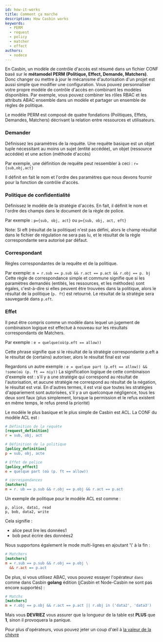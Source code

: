 ```yaml
---
id: how-it-works
title: Comment ça marche
description: How Casbin works
keywords:
  - PERM
  - request
  - policy
  - matcher
  - effect
authors:
  - nodece
---
```


En Casbin, un modèle de contrôle d'accès est résumé dans un fichier CONF basé sur le **métamodel PERM (Politique, Effect, Demande, Matchers)**. Donc changer ou mettre à jour le mécanisme d'autorisation d'un projet est aussi simple que modifier une configuration. Vous pouvez personnaliser votre propre modèle de contrôle d'accès en combinant les modèles disponibles. Par exemple, vous pouvez combiner les rôles RBAC et les attributs ABAC ensemble dans un modèle et partager un ensemble de règles de politique.

Le modèle PERM est composé de quatre fondations (Politiques, Effets, Demandes, Matchers) décrivant la relation entre ressources et utilisateurs.

### Demander
Définissez les paramètres de la requête. Une requête basique est un objet tuple nécessitant au moins un sujet (entité accédée), un objet (ressource accédée) et une action (méthode d'accès)

Par exemple, une définition de requête peut ressembler à ceci : `r={sub,obj,act}`

Il définit en fait le nom et l'ordre des paramètres que nous devons fournir pour la fonction de contrôle d'accès.

### Politique de confidentialité
Définissez le modèle de la stratégie d'accès. En fait, il définit le nom et l'ordre des champs dans le document de la règle de police.

Par exemple : `p={sub, obj, act}` ou `p={sub, obj, act, eft}`

Note: Si eft (résultat de la politique) n'est pas défini, alors le champ résultat dans le fichier de régulation ne sera pas lu, et le résultat de la règle correspondante sera autorisé par défaut.

### Correspondant
Règles correspondantes de la requête et de la politique.

Par exemple: `m = r.sub == p.sub && r.act == p.act && r.obj == p. bj` Cette règle de correspondance simple et commune signifie que si les paramètres demandés (entités, les ressources, et les méthodes) sont égales, c'est-à-dire si elles peuvent être trouvées dans la politique, alors le résultat de la politique (`p. ft`) est retourné. Le résultat de la stratégie sera sauvegardé dans `p.eft`.

### Effet
Il peut être compris comme un modèle dans lequel un jugement de combinaison logique est effectué à nouveau sur les résultats correspondants de Matchers.

Par exemple : `e = quelque(où(p.eft == allow))`

Cette phrase signifie que si le résultat de la stratégie correspondante p.eft a le résultat de (certains) autoriser, alors le résultat final est vrai

Regardons un autre exemple : `e = quelque part (p.eft == allow)) && !some(où (p. ft == niy))` La signification logique de cette combinaison d'exemple est : s'il y a une stratégie qui correspond au résultat de l'autorisation, et aucune stratégie ne correspond au résultat de la négation, le résultat est vrai. En d'autres termes, il est vrai que toutes les stratégies d'appariement sont autorisées, s'il y a un quelconque négligence, tous les deux sont faux (plus simplement, lorsque la permission et le refus existent en même temps, le refus prend la priorité)

Le modèle le plus basique et le plus simple de Casbin est ACL. La CONF du modèle ACL est :

```ini
# Définition de la requête
[request_definition]
r = sub, obj, act

# Définition de la politique
[policy_definition]
p = sub, obj, acte

# Effet de police
[policy_effect]
e = quelque part (où (p. ft == allow))

# correspondances
[matchers]
m = r. ub == p.sub && r.obj == p.obj && r.act == p.act

```

Un exemple de politique pour le modèle ACL est comme :

```
p, alice, data1, read
p, bob, data2, write
```

Cela signifie :

- alice peut lire les données1
- bob peut écrire des données2

Nous supportons également le mode multi-lignes en ajoutant '\\' à la fin :

```ini
# Matchers
[matchers]
m = r.sub == p.sub && r.obj == p.obj \ 
  && r.act == p.act
```

De plus, si vous utilisez ABAC, vous pouvez essayer l'opérateur `dans` comme dans Casbin **golang** édition (jCasbin et Node-Casbin ne sont pas encore supportés) :

```ini
# Matchs
[matchers]
m = r.obj == p.obj && r.act == p.act || r.obj in ('data2', 'data3')
```

Mais vous **DEVRIEZ** vous assurer que la longueur de la table est **PLUS** que **1**, sinon il provoquera la panique.

Pour plus d'opérateurs, vous pouvez jeter un coup d'œil à [la valeur de la chèvre](https://github.com/Knetic/govaluate)

